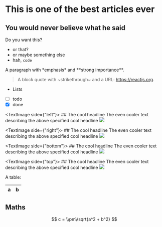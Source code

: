
# This is one of the best articles ever

## You would never believe what he said

Do you want this?

- or that?
- or maybe something else
- hah, `code`

<div className="doodle-border">
A paragraph with *emphasis* and **strong importance**.

> A block quote with ~strikethrough~ and a URL: https://reactjs.org.

* Lists
* [ ] todo
* [x] done
</div>

<TextImage side={"left"}>
    ## The cool headline
    The even cooler text describing the above specified cool headline
    <img src="https://picsum.photos/160/160" />
</TextImage>

<TextImage side={"right"}>
    ## The cool headline
    The even cooler text describing the above specified cool headline
    <img src="https://picsum.photos/169/160" />
</TextImage>

<TextImage side={"bottom"}>
    ## The cool headline
    The even cooler text describing the above specified cool headline
    <img src="https://picsum.photos/501/160" />
</TextImage>

<TextImage side={"top"}>
    ## The cool headline
    The even cooler text describing the above specified cool headline
    <img src="https://picsum.photos/500/169" />
</TextImage>

A table:

| a | b |
| - | - |

## Maths

$$
c = \\pm\\sqrt{a^2 + b^2}
$$